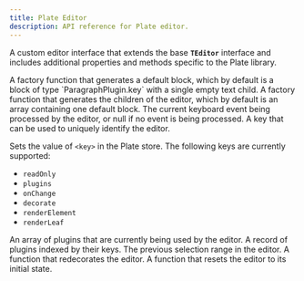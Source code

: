 ```yaml
---
title: Plate Editor
description: API reference for Plate editor.
---
```


A custom editor interface that extends the base **`TEditor`** interface and includes additional properties and methods specific to the Plate library.

<APIParameters>
  <APIItem
    name="create.block"
    type="(node?: Partial<TElement>, path?: Path) => EElement"
  >
    A factory function that generates a default block, which by default is a
    block of type `ParagraphPlugin.key` with a single empty text child.
  </APIItem>
  <APIItem name="create.value" type="() => V">
    A factory function that generates the children of the editor, which by
    default is an array containing one default block.
  </APIItem>
  <APIItem name="currentKeyboardEvent" type="KeyboardEventLike | null">
    The current keyboard event being processed by the editor, or null if no
    event is being processed.
  </APIItem>
  <APIItem name="key" type="any">
    A key that can be used to uniquely identify the editor.
  </APIItem>
<APIItem name="plate.<key>.set" type="function">

Sets the value of `<key>` in the Plate store. The following keys are currently supported:

- `readOnly`
- `plugins`
- `onChange`
- `decorate`
- `renderElement`
- `renderLeaf`

</APIItem>
  <APIItem name="pluginList" type="PlatePluginList">
    An array of plugins that are currently being used by the editor.
  </APIItem>
  <APIItem name="plugins" type="Record<string, AnyPlatePlugin>">
    A record of plugins indexed by their keys.
  </APIItem>
  <APIItem name="prevSelection" type="TRange | null">
    The previous selection range in the editor.
  </APIItem>
  <APIItem name="redecorate" type="function">
    A function that redecorates the editor.
  </APIItem>
  <APIItem name="reset" type="function">
    A function that resets the editor to its initial state.
  </APIItem>
</APIParameters>
